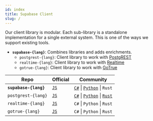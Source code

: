 ```yaml
---
id: index
title: Supabase Client
slug: /
---
```




Our client library is modular. Each sub-library is a standalone implementation for a single external system. This is one of the ways we support existing tools.

- **`supabase-{lang}`**: Combines libraries and adds enrichments.
  - `postgrest-{lang}`: Client library to work with [PostgREST](https://github.com/postgrest/postgrest) 
  - `realtime-{lang}`: Client library to work with [Realtime](https://github.com/supabase/realtime)    
  - `gotrue-{lang}`: Client library to work with [GoTrue](https://github.com/netlify/gotrue)         


| Repo                                                                                       | Official                                         | Community        |
|-----------------------|--------------------------------------------------|------------------|
| **`supabase-{lang}`**     | [`JS`](https://github.com/supabase/supabase-js) | [`C#`](https://github.com/supabase/supabase-csharp) \| [`Python`](https://github.com/supabase/supabase-py) \| `Rust` |
| `postgrest-{lang}` | [`JS`](https://github.com/supabase/postgrest-js) | [`C#`](https://github.com/supabase/postgrest-csharp) \| [`Python`](https://github.com/supabase/postgrest-py) \| [`Rust`](https://github.com/supabase/postgrest-rs) |
| `realtime-{lang}`  | [`JS`](https://github.com/supabase/realtime-js) | `C#` \| `Python` \| `Rust` |
| `gotrue-{lang}`    | [`JS`](https://github.com/supabase/gotrue-js) | `C#` \| `Python` \| `Rust` |
